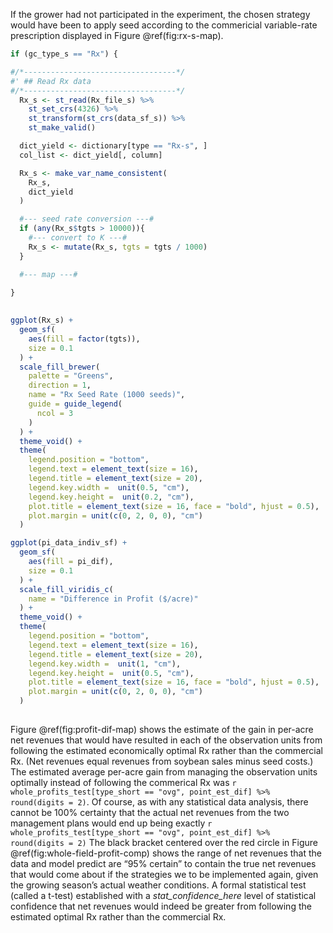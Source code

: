 
If the grower had not participated in the experiment, the chosen strategy would have been to apply seed according to the commericial variable-rate prescription displayed in Figure \@ref(fig:rx-s-map).

```r
  
if (gc_type_s == "Rx") {

#/*----------------------------------*/
#' ## Read Rx data
#/*----------------------------------*/
  Rx_s <- st_read(Rx_file_s) %>% 
    st_set_crs(4326) %>% 
    st_transform(st_crs(data_sf_s)) %>%
    st_make_valid()

  dict_yield <- dictionary[type == "Rx-s", ]
  col_list <- dict_yield[, column]

  Rx_s <- make_var_name_consistent(
    Rx_s, 
    dict_yield 
  )

  #--- seed rate conversion ---#
  if (any(Rx_s$tgts > 10000)){
    #--- convert to K ---#
    Rx_s <- mutate(Rx_s, tgts = tgts / 1000)
  }

  #--- map ---#
  
}
  
```

```r
ggplot(Rx_s) +
  geom_sf(
    aes(fill = factor(tgts)),
    size = 0.1
  ) +
  scale_fill_brewer(
    palette = "Greens",
    direction = 1,
    name = "Rx Seed Rate (1000 seeds)",
    guide = guide_legend(
      ncol = 3
    )
  ) +
  theme_void() +
  theme(
    legend.position = "bottom",
    legend.text = element_text(size = 16),
    legend.title = element_text(size = 20),
    legend.key.width =  unit(0.5, "cm"),
    legend.key.height =  unit(0.2, "cm"),
    plot.title = element_text(size = 16, face = "bold", hjust = 0.5),
    plot.margin = unit(c(0, 2, 0, 0), "cm") 
  ) 

```
```r
ggplot(pi_data_indiv_sf) +
  geom_sf(
    aes(fill = pi_dif),
    size = 0.1
  ) +
  scale_fill_viridis_c(
    name = "Difference in Profit ($/acre)"
  ) +
  theme_void() +
  theme(
    legend.position = "bottom",
    legend.text = element_text(size = 16),
    legend.title = element_text(size = 20),
    legend.key.width =  unit(1, "cm"),
    legend.key.height =  unit(0.5, "cm"),
    plot.title = element_text(size = 16, face = "bold", hjust = 0.5),
    plot.margin = unit(c(0, 2, 0, 0), "cm") 
  ) 
  
```

Figure \@ref(fig:profit-dif-map) shows the estimate of the gain in per-acre net revenues that would have resulted in each of the observation units from following the estimated economically optimal Rx rather than the commercial Rx.  (Net revenues equal revenues from soybean sales minus seed costs.) The estimated average per-acre gain from managing the observation units optimally instead of following the commerical Rx was  `r whole_profits_test[type_short == "ovg", point_est_dif] %>% round(digits = 2)`. Of course, as with any statistical data analysis, there cannot be 100% certainty that the actual net revenues from the two management plans would end up being exactly `r whole_profits_test[type_short == "ovg", point_est_dif] %>% round(digits = 2)` The black bracket centered over the red circle in Figure \@ref(fig:whole-field-profit-comp) shows the range of net revenues that the data and model predict are “95% certain” to contain the true net revenues that would come about if the strategies we to be implemented again, given the growing season's actual weather conditions. A formal statistical test (called a t-test) established with a _stat_confidence_here_ level of statistical confidence that net revenues would indeed be greater from following the estimated optimal Rx rather than the commercial Rx.


